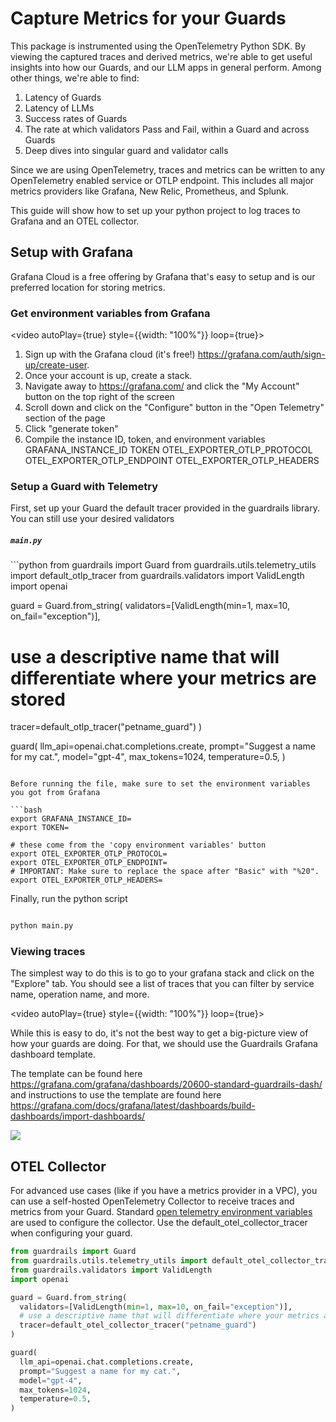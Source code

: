 
# Capture Metrics for your Guards

This package is instrumented using the OpenTelemetry Python SDK. By viewing the captured traces and derived metrics, we're able to get useful insights into how our Guards, and our LLM apps in general perform. Among other things, we're able to find:

1. Latency of Guards
2. Latency of LLMs
3. Success rates of Guards
4. The rate at which validators Pass and Fail, within a Guard and across Guards
5. Deep dives into singular guard and validator calls

Since we are using OpenTelemetry, traces and metrics can be written to any OpenTelemetry enabled service or OTLP endpoint. This includes all major metrics providers like Grafana, New Relic, Prometheus, and Splunk.

This guide will show how to set up your python project to log traces to Grafana and an OTEL collector.


## Setup with Grafana

Grafana Cloud is a free offering by Grafana that's easy to setup and is our preferred location for storing metrics.

### Get environment variables from Grafana

<video autoPlay={true} style={{width: "100%"}} loop={true}>
 <source src={GrafanaOtelConfig} type="video/mp4"/>
</video>

1. Sign up with the Grafana cloud (it's free!) https://grafana.com/auth/sign-up/create-user. 
2. Once your account is up, create a stack.
3. Navigate away to https://grafana.com/ and click the "My Account" button on the top right of the screen
4. Scroll down and click on the "Configure" button in the "Open Telemetry" section of the page
5. Click "generate token"
6. Compile the instance ID, token, and environment variables 
GRAFANA_INSTANCE_ID
TOKEN
OTEL_EXPORTER_OTLP_PROTOCOL
OTEL_EXPORTER_OTLP_ENDPOINT
OTEL_EXPORTER_OTLP_HEADERS

### Setup a Guard with Telemetry

First, set up your Guard the default tracer provided in the guardrails library. You can still use your desired validators

<h5 a><strong><code>main.py</code></strong></h5>
```python
from guardrails import Guard
from guardrails.utils.telemetry_utils import default_otlp_tracer
from guardrails.validators import ValidLength
import openai

guard = Guard.from_string(
  validators=[ValidLength(min=1, max=10, on_fail="exception")],
  # use a descriptive name that will differentiate where your metrics are stored
  tracer=default_otlp_tracer("petname_guard")
)

guard(
  llm_api=openai.chat.completions.create,
  prompt="Suggest a name for my cat.",
  model="gpt-4",
  max_tokens=1024,
  temperature=0.5,
)
```

Before running the file, make sure to set the environment variables you got from Grafana

```bash
export GRAFANA_INSTANCE_ID=
export TOKEN=

# these come from the 'copy environment variables' button
export OTEL_EXPORTER_OTLP_PROTOCOL=
export OTEL_EXPORTER_OTLP_ENDPOINT=
# IMPORTANT: Make sure to replace the space after "Basic" with "%20".
export OTEL_EXPORTER_OTLP_HEADERS=
```

Finally, run the python script

```bash

python main.py

```

### Viewing traces

The simplest way to do this is to go to your grafana stack and click on the "Explore" tab. You should see a list of traces that you can filter by service name, operation name, and more.

<video autoPlay={true} style={{width: "100%"}} loop={true}>
 <source src={ViewTraces} type="video/mp4"/>
</video>

While this is easy to do, it's not the best way to get a big-picture view of how your guards are doing. For that, we should use the Guardrails Grafana dashboard template.

The template can be found here https://grafana.com/grafana/dashboards/20600-standard-guardrails-dash/
and instructions to use the template are found here https://grafana.com/docs/grafana/latest/dashboards/build-dashboards/import-dashboards/

<img src={Dashboard}/>


## OTEL Collector

For advanced use cases (like if you have a metrics provider in a VPC), you can use a self-hosted OpenTelemetry Collector to receive traces and metrics from your Guard.
Standard [open telemetry environment variables](https://opentelemetry-python.readthedocs.io/en/stable/getting-started.html#configure-the-exporter) are used to configure the collector. Use the default_otel_collector_tracer when configuring your guard.

```python
from guardrails import Guard
from guardrails.utils.telemetry_utils import default_otel_collector_tracer
from guardrails.validators import ValidLength
import openai

guard = Guard.from_string(
  validators=[ValidLength(min=1, max=10, on_fail="exception")],
  # use a descriptive name that will differentiate where your metrics are stored
  tracer=default_otel_collector_tracer("petname_guard")
)

guard(
  llm_api=openai.chat.completions.create,
  prompt="Suggest a name for my cat.",
  model="gpt-4",
  max_tokens=1024,
  temperature=0.5,
)
```